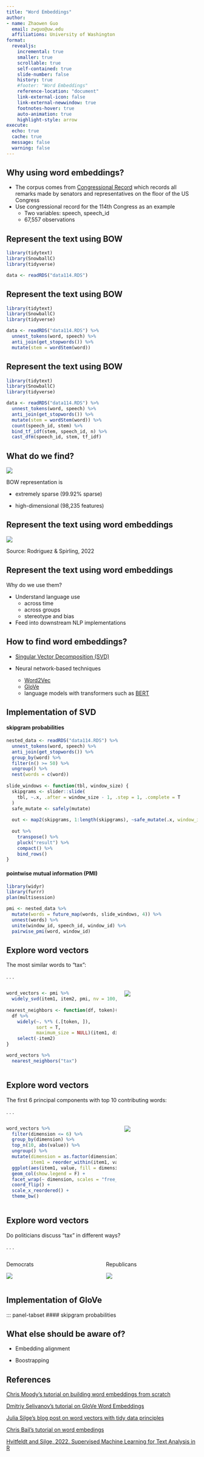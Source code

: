 ```yaml
---
title: "Word Embeddings"
author: 
- name: Zhaowen Guo
  email: zwguo@uw.edu
  affiliations: University of Washington
format:
  revealjs:
    incremental: true
    smaller: true
    scrollable: true
    self-contained: true
    slide-number: false
    history: true
    #footer: "Word Embeddings"
    reference-location: "document"
    link-external-icon: false
    link-external-newwindow: true
    footnotes-hover: true
    auto-animation: true
    highlight-style: arrow
execute: 
  echo: true
  cache: true
  message: false
  warning: false
---
```


## Why using word embeddings?

-   The corpus comes from [Congressional Record](https://www.congress.gov/congressional-record) which records all remarks made by senators and representatives on the floor of the US Congress
-   Use congressional record for the 114th Congress as an example
    -   Two variables: speech, speech_id
    -   67,557 observations

## Represent the text using BOW {auto-animate="true"}

``` r
library(tidytext)
library(SnowballC)
library(tidyverse)

data <- readRDS("data114.RDS") 
```

## Represent the text using BOW {auto-animate="true"}

``` r
library(tidytext)
library(SnowballC)
library(tidyverse)

data <- readRDS("data114.RDS") %>%
  unnest_tokens(word, speech) %>%
  anti_join(get_stopwords()) %>%
  mutate(stem = wordStem(word))
```

## Represent the text using BOW {auto-animate="true"}

``` r
library(tidytext)
library(SnowballC)
library(tidyverse)

data <- readRDS("data114.RDS") %>%
  unnest_tokens(word, speech) %>%
  anti_join(get_stopwords()) %>%
  mutate(stem = wordStem(word)) %>%
  count(speech_id, stem) %>%
  bind_tf_idf(stem, speech_id, n) %>%
  cast_dfm(speech_id, stem, tf_idf)
```

## What do we find?

![](images/sparse-matrix.JPG)

BOW representation is

-   extremely sparse (99.92% sparse)

-   high-dimensional (98,235 features)

## Represent the text using word embeddings

![](images/word-embedding-decision-tree.JPG)

\newline Source: Rodriguez & Spirling, 2022

## Represent the text using word embeddings

Why do we use them?

-   Understand language use
    -   across time
    -   across groups
    -   stereotype and bias
-   Feed into downstream NLP implementations

## How to find word embeddings?

-   [Singular Vector Decomposition (SVD)](https://twitter.com/WomenInStat/status/1285610321747611653)

-   Neural network-based techniques

    -   [Word2Vec](https://arxiv.org/abs/1301.3781)
    -   [GloVe](https://nlp.stanford.edu/projects/glove/)
    -   language models with transformers such as [BERT](https://arxiv.org/abs/1810.04805)

## Implementation of SVD {.smaller .scrollable transition="slide"}

::: panel-tabset
#### skipgram probabilities

``` .r
nested_data <- readRDS("data114.RDS") %>%
  unnest_tokens(word, speech) %>%
  anti_join(get_stopwords()) %>%
  group_by(word) %>%
  filter(n() >= 50) %>%
  ungroup() %>%
  nest(words = c(word))
  
slide_windows <- function(tbl, window_size) {
  skipgrams <- slider::slide(
    tbl, ~.x, .after = window_size - 1, .step = 1, .complete = T
  )
  safe_mutate <- safely(mutate)
  
  out <- map2(skipgrams, 1:length(skipgrams), ~safe_mutate(.x, window_id = .y))
  
  out %>%
    transpose() %>%
    pluck("result") %>%
    compact() %>%
    bind_rows()
}
```

#### pointwise mutual information (PMI)

``` .r
library(widyr) 
library(furrr)
plan(multisession)

pmi <- nested_data %>%
  mutate(words = future_map(words, slide_windows, 4)) %>%
  unnest(words) %>%
  unite(window_id, speech_id, window_id) %>%
  pairwise_pmi(word, window_id)
```
:::

## Explore word vectors

The most similar words to "tax":

. . .

::: columns
::: {.column width="60%"}
``` .r
word_vectors <- pmi %>%
  widely_svd(item1, item2, pmi, nv = 100, maxit = 1000)
  
nearest_neighbors <- function(df, token){
  df %>% 
    widely(~. %*% (.[token, ]),
           sort = T,
           maximum_size = NULL)(item1, dimension, value) %>%
    select(-item2)
}

word_vectors %>%
  nearest_neighbors("tax")
```
:::

::: {.column width="40%"}
![](images/similar-words-tax.JPG)
:::
:::

## Explore word vectors

The first 6 principal components with top 10 contributing words:

. . .

::: columns
::: {.column width="60%"}
``` .r
word_vectors %>%
  filter(dimension <= 6) %>%
  group_by(dimension) %>%
  top_n(10, abs(value)) %>%
  ungroup() %>%
  mutate(dimension = as.factor(dimension),
         item1 = reorder_within(item1, value, dimension)) %>%
  ggplot(aes(item1, value, fill = dimension)) +
  geom_col(show.legend = F) +
  facet_wrap(~ dimension, scales = "free_y", ncol = 3) +
  coord_flip() +
  scale_x_reordered() + 
  theme_bw()
```
:::

::: {.column width="40%"}
![](images/dimension-words.png)
:::
:::

## Explore word vectors

Do politicians discuss "tax" in different ways?

. . .

::: columns
::: {.column width="50%"}
Democrats

\newline ![](images/similar-words-tax-dem.JPG)
:::

::: {.column width="50%"}
Republicans

\newline ![](images/similar-words-tax-rep.JPG)
:::
:::

## Implementation of GloVe {.smaller .scrollable transition="slide"}

::: panel-tabset \#### skipgram probabilities

## What else should be aware of?

-   Embedding alignment

-   Boostrapping

## References

[Chris Moody's tutorial on building word embeddings from scratch](https://multithreaded.stitchfix.com/blog/2017/10/18/stop-using-word2vec/)

[Dmitriy Selivanov's tutorial on GloVe Word Embeddings](http://text2vec.org/glove.html)

[Julia Silge's blog post on word vectors with tidy data principles](https://juliasilge.com/blog/tidy-word-vectors/)

[Chris Bail's tutorial on word embedings](https://cbail.github.io/textasdata/word2vec/rmarkdown/word2vec.html)

[Hvitfeldt and Silge, 2022. Supervised Machine Learning for Text Analysis in R](https://smltar.com/)
